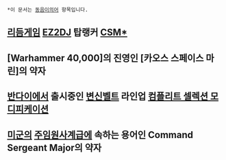  *이 문서는 [[동음이의어]] 항목입니다.

== [[리듬게임]] [[EZ2DJ]] 탑랭커 [[CSM*]] ==

== [Warhammer 40,000]의 진영인 [카오스 스페이스 마린]의 약자 ==

== [[반다이]]에서 출시중인 [[변신벨트]] 라인업 [[컴플리트 셀렉션 모디피케이션]] ==

== [[미군]]의 [[주임원사]]계급에 속하는 용어인 Command Sergeant Major의 약자 ==
